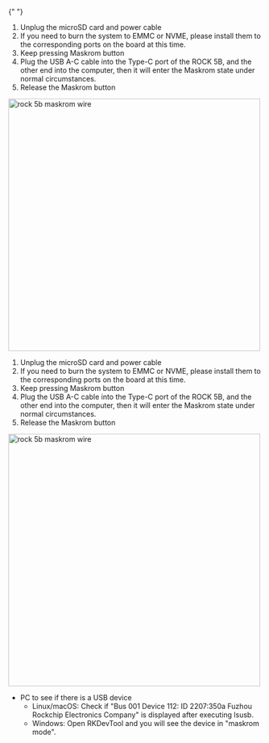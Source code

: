 {" "}

<Tabs queryString="versions">
  <TabItem value="ROCK 5B">
    <ol>
      <li>Unplug the microSD card and power cable</li>
      <li>
        If you need to burn the system to EMMC or NVME, please install them to
        the corresponding ports on the board at this time.
      </li>
      <li>Keep pressing Maskrom button</li>
      <li>
        Plug the USB A-C cable into the Type-C port of the ROCK 5B, and the
        other end into the computer, then it will enter the Maskrom state under
        normal circumstances.
      </li>
      <li>Release the Maskrom button</li>
    </ol>
    <img
      src="/img/rock5b/rock-5b-typec-maskrom-400px.webp"
      alt="rock 5b maskrom wire"
      width="500"
    />
  </TabItem>
  <TabItem value="ROCK 5B+">
    <ol>
      <li>Unplug the microSD card and power cable</li>
      <li>
        If you need to burn the system to EMMC or NVME, please install them to
        the corresponding ports on the board at this time.
      </li>
      <li>Keep pressing Maskrom button</li>
      <li>
        Plug the USB A-C cable into the Type-C port of the ROCK 5B, and the
        other end into the computer, then it will enter the Maskrom state under
        normal circumstances.
      </li>
      <li>Release the Maskrom button</li>
    </ol>
    <img
      src="/img/rock5b/rock-5bp-typec-maskrom.webp"
      alt="rock 5b maskrom wire"
      width="500"
    />
  </TabItem>
</Tabs>

- PC to see if there is a USB device
  - Linux/macOS: Check if "Bus 001 Device 112: ID 2207:350a Fuzhou Rockchip Electronics Company" is displayed after executing lsusb.
  - Windows: Open RKDevTool and you will see the device in "maskrom mode".
